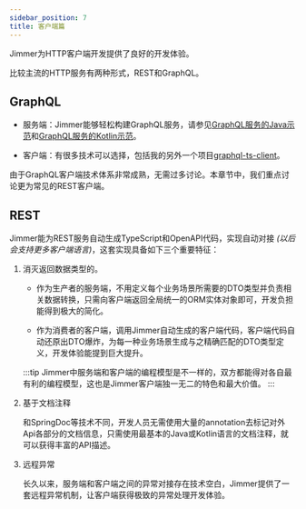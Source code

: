 ```yaml
---
sidebar_position: 7
title: 客户端篇
---
```



Jimmer为HTTP客户端开发提供了良好的开发体验。

比较主流的HTTP服务有两种形式，REST和GraphQL。

## GraphQL

-   服务端：Jimmer能够轻松构建GraphQL服务，请参见[GraphQL服务的Java示范](https://github.com/babyfish-ct/jimmer/tree/main/example/java/jimmer-sql-graphql)和[GraphQL服务的Kotlin示范](https://github.com/babyfish-ct/jimmer/tree/main/example/kotlin/jimmer-sql-graphql-kt)。

-   客户端：有很多技术可以选择，包括我的另外一个项目[graphql-ts-client](https://github.com/babyfish-ct/graphql-ts-client)。

由于GraphQL客户端技术体系非常成熟，无需过多讨论。本章节中，我们重点讨论更为常见的REST客户端。

## REST

Jimmer能为REST服务自动生成TypeScript和OpenAPI代码，实现自动对接 *(以后会支持更多客户端语言)*，这套实现具备如下三个重要特征：

1.  消灭返回数据类型的<ViewMore buttonText="DTO爆炸问题"><DtoExplosion/></ViewMore>。

    -   作为生产者的服务端，不用定义每个业务场景所需要的DTO类型并负责相关数据转换，只需向客户端返回全局统一的ORM实体对象即可，开发负担能得到极大的简化。

    -   作为消费者的客户端，调用Jimmer自动生成的客户端代码，客户端代码自动还原出DTO爆炸，为每一种业务场景生成与之精确匹配的DTO类型定义，开发体验能提到巨大提升。

    :::tip
    Jimmer中服务端和客户端的编程模型是不一样的，双方都能得对各自最有利的编程模型，这也是Jimmer客户端独一无二的特色和最大价值。
    :::

2.  基于文档注释

    和SpringDoc等技术不同，开发人员无需使用大量的annotation去标记对外Api各部分的文档信息，只需使用最基本的Java或Kotlin语言的文档注释，就可以获得丰富的API描述。

3.  远程异常

    长久以来，服务端和客户端之间的异常对接存在技术空白，Jimmer提供了一套远程异常机制，让客户端获得极致的异常处理开发体验。
